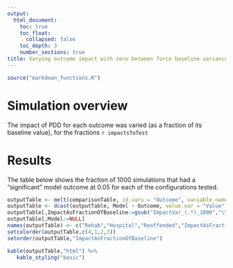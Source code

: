 ```yaml
---
output:
  html_document:
    toc: true
    toc_float:
      collapsed: false
    toc_depth: 3
    number_sections: true
title: Varying outcome impact with zero between force baseline variance
---
```


```r
source("markdown_functions.R")
```

# Simulation overview

The impact of PDD for each outcome was varied (as a fraction of its baseline value), for the fractions `r impactsToTest` 

# Results

The table below shows the fraction of 1000 simulations that had a "significant" model outcome at 0.05 for each of the configurations tested.

```r
outputTable <- melt(comparisonTable, id.vars = "Outcome", variable.name = "Model", value.name = "Value",variable.factor=F)
outputTable <- dcast(outputTable, Model ~ Outcome, value.var = "Value")
outputTable[,ImpactAsFractionOfBaseline:=gsub("ImpactVar_(.*)_1000","\\1",Model)]
outputTable[,Model:=NULL]
names(outputTable) <- c("Rehab","Hospital","Reoffended","ImpactAsFractionOfBaseline")
setcolorder(outputTable,c(4,1,2,3))
setorder(outputTable,"ImpactAsFractionOfBaseline")

kable(outputTable,"html") %>% 
   kable_styling("basic")
```
